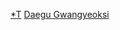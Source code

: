 <onlyinclude>{{Navbox
|name=大邱廣域市行政區劃
|title=[[大邱廣域市]]行政區劃
|image=[[File:Symbol of Daegu.svg|100px]] 
|state = {{{state<includeonly>|collapsed</includeonly>}}}
|listclass = hlist
|above=市廳所在地：[[中区 (大邱广域市)|中区]]
|group1=[[區 (韓國)|區]]
|list1=
* [[中区 (大邱广域市)|中区]]
* [[东区 (大邱广域市)|東区]]
* [[西区 (大邱广域市)|西区]]
* [[南区 (大邱广域市)|南区]]
* [[北区 (大邱广域市)|北区]]
* [[寿城区]]
* [[达西区]]
|group2=[[郡]]
|list2=
* [[達城郡]]
}}</onlyinclude>

{{韓國行政區劃模板導航}}

[[Category:大邱廣域市行政區劃|*T]]
[[Category:韓國行政區劃模板|Daegu Gwangyeoksi]]